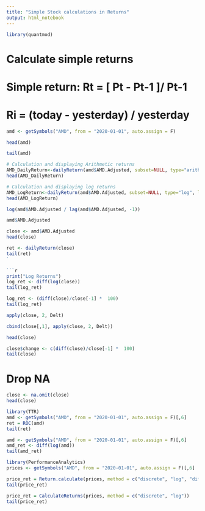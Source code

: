 ---
title: "Simple Stock calculations in Returns"
output: html_notebook
---

```{r}
library(quantmod)
```

# Calculate simple returns
# Simple return: Rt = [ Pt - Pt-1 ]/ Pt-1
# Ri = (today - yesterday) / yesterday

```{r}
amd <- getSymbols("AMD", from = "2020-01-01", auto.assign = F)
```


```{r}
head(amd)
```

```{r}
tail(amd)
```
```{r}
# Calculation and displaying Arithmetic returns
AMD_DailyReturn<-dailyReturn(amd$AMD.Adjusted, subset=NULL, type="arithmetic", leading=TRUE)
head(AMD_DailyReturn)
```
```{r}
# Calculation and displaying log returns
AMD_LogReturn<-dailyReturn(amd$AMD.Adjusted, subset=NULL, type="log", leading=TRUE)
head(AMD_LogReturn)
```


```{r}
log(amd$AMD.Adjusted / lag(amd$AMD.Adjusted, -1))
```


```{r}
amd$AMD.Adjusted
```
```{r}
close <- amd$AMD.Adjusted
head(close)
```
```{r}
ret <- dailyReturn(close)
tail(ret)
`

```{r}
print("Log Returns")
log_ret <- diff(log(close))
tail(log_ret)
```

```{r}
log_ret <- (diff(close)/close[-1] *  100)
tail(log_ret)
```
```{r}
apply(close, 2, Delt)
```
```{r}
cbind(close[,1], apply(close, 2, Delt))
```


```{r}
head(close)
```
```{r}
close$change <- c(diff(close)/close[-1] *  100)
tail(close)
```

# Drop NA
```{r}
close <- na.omit(close)
head(close)
```
```{r}
library(TTR)
amd <- getSymbols("AMD", from = "2020-01-01", auto.assign = F)[,6]
ret = ROC(amd)
tail(ret)
```
```{r}
amd <- getSymbols("AMD", from = "2020-01-01", auto.assign = F)[,6]
amd_ret <- diff(log(amd))
tail(amd_ret)
```
```{r}
library(PerformanceAnalytics)
prices <- getSymbols("AMD", from = "2020-01-01", auto.assign = F)[,6]

price_ret = Return.calculate(prices, method = c("discrete", "log", "difference"))
tail(price_ret)
```
```{r}
price_ret = CalculateReturns(prices, method = c("discrete", "log"))
tail(price_ret)
```